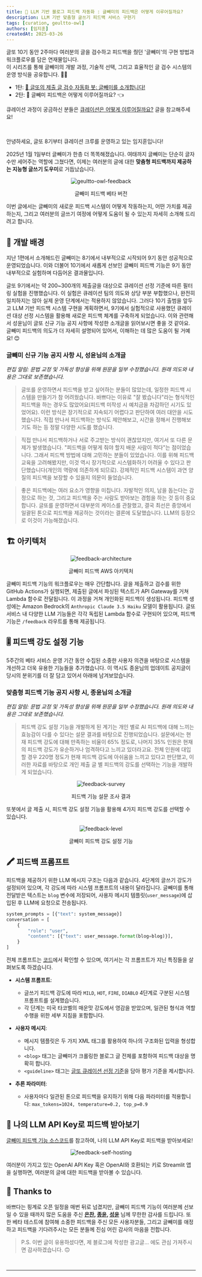 ```yaml
---
title: 🦉 LLM 기반 블로그 피드백 자동화 : 글빼미의 피드백은 어떻게 이루어질까요?
description: LLM 기반 맞춤형 글쓰기 피드백 서비스 구현기
tags: [curation, geultto-owl]
authors: [임지훈]
createdAt: 2025-03-26
---
```


<Callout type="info">

글또 10기 동안 2주마다 여러분의 글을 검수하고 피드백을 줬던 '글빼미'의 구현 방법과 워크플로우를 담은 연재물입니다. <br/>
이 시리즈를 통해 글빼미의 개발 과정, 기술적 선택, 그리고 효율적인 글 검수 시스템의 운영 방식을 공유합니다. 📝✨

- 1탄: [🦉 글또의 제출 글 검수 자동화 봇: 글빼미를 소개합니다!](https://geultto.github.io/blog/geultto-owl/introduction/)
- 2탄: 🦉 글빼미 피드백은 어떻게 이루어질까요? 👈

큐레이션 과정이 궁금하신 분들은 [큐레이션은 어떻게 이루어질까요?](https://geultto.github.io/blog/writing/curation-first/) 글을 참고해주세요!

</Callout>

<br/>

안녕하세요, 글또 8기부터 큐레이션 크루를 운영하고 있는 임지훈입니다!

2025년 1월 1일부터 글빼미가 한층 더 똑똑해졌습니다. 여태까지 글빼미는 단순히 글자 수만 세어주는 역할에 그쳤다면, 이제는 여러분의 글에 대한 **맞춤형 피드백까지 제공하는 지능형 글쓰기 도우미**로 거듭났습니다.

<center>
<img src="/blog/image/geultto-owl-feedback.png" alt="geultto-owl-feedback" />
<p style={{ color: 'gray', fontSize: '15px' }}>글빼미 피드백 베타 버전</p>
</center>

이번 글에서는 글빼미의 새로운 피드백 시스템이 어떻게 작동하는지, 어떤 가치를 제공하는지, 그리고 여러분의 글쓰기 여정에 어떻게 도움이 될 수 있는지 자세히 소개해 드리려고 합니다.

## 🌱 개발 배경

지난 1편에서 소개해드린 글빼미는 8기에서 내부적으로 시작되어 9기 동안 성공적으로 운영되었습니다. 이와 더불어 10기에서 새롭게 선보인 글빼미 피드백 기능은 9기 동안 내부적으로 실험하며 다듬어온 결과물입니다.


글또 9기에서는 약 200~300개의 제출글을 대상으로 큐레이션 선정 기준에 따른 필터링 실험을 진행했습니다. 이 실험은 큐레이션 팀의 의도와 상당 부분 부합했으나, 완전히 일치하지는 않아 실제 운영 단계에서는 적용하지 않았습니다.
그러다 10기 출범을 앞두고 LLM 기반 피드백 시스템 구현을 계획하면서, 9기에서 실험적으로 사용했던 큐레이션 대상 선정 시스템을 활용해 새로운 피드백 체계를 구축하게 되었습니다.
이와 관련해서 성윤님이 글또 신규 기능 공지 사항에 작성한 소개글을 읽어보시면 좋을 것 같아요. 글빼미 피드백의 의도가 더 자세히 설명되어 있어서, 이해하는 데 많은 도움이 될 거예요! 😊

### 글빼미 신규 기능 공지 사항 시, 성윤님의 소개글

*편집 알림: 문법 교정 및 가독성 향상을 위해 원문을 일부 수정했습니다. 원래 의도와 내용은 그대로 보존했습니다.*

> 글또를 운영하면서 피드백을 받고 싶어하는 분들이 많았는데, 일정한 피드백 시스템을 만들기가 참 어려웠습니다. 바쁘다는 이유로 "잘 봤습니다"라는 형식적인 피드백을 하는 경우도 많았어요(피드백 미작성 시 예치금을 차감하던 시기도 있었어요).
> 이런 방식은 장기적으로 지속되기 어렵다고 판단하여 여러 대안을 시도했습니다. 직접 만나서 피드백하는 방식도 제안해보고, 시간을 정해서 진행해보기도 하는 등 정말 다양한 시도를 했습니다.

> 직접 만나서 피드백하거나 서로 주고받는 방식이 괜찮았지만, 여기서 또 다른 문제가 발생했습니다. "피드백을 어떻게 줘야 할지 배운 사람이 적다"는 점이었습니다. 그래서 피드백 방법에 대해 고민하는 분들이 있었습니다.
> 이를 위해 피드백 교육을 고려해봤지만, 이것 역시 장기적으로 시스템화하기 어려울 수 있다고 판단했습니다(개인의 역량에 의존하게 되므로). 강제적인 피드백 시스템이 과연 양질의 피드백을 보장할 수 있을지 의문이 들었습니다.

> 좋은 피드백에는 여러 요소가 영향을 미칩니다. 자발적인 의지, 남을 돕는다는 감정으로 하는 것, 그리고 피드백을 주는 사람도 받아보는 경험을 하는 것 등이 중요합니다.
> 글또를 운영하면서 대부분의 케이스를 관찰했고, 결국 최선은 중앙에서 일괄된 톤으로 피드백을 제공하는 것이라는 결론에 도달했습니다. LLM의 등장으로 이것이 가능해졌습니다.

## 🏗️ 아키텍처

<center>
<img src="/blog/image/feedback-architecture.png" alt="feedback-architecture" />
<p style={{ color: 'gray', fontSize: '15px' }}>글빼미 피드백 AWS 아키텍처</p>
</center>

글빼미 피드백 기능의 워크플로우는 매우 간단합니다. 글을 제출하고 검수를 위한 GitHub Actions가 실행되면, 제출된 글에서 파싱된 텍스트가 API Gateway를 거쳐 Lambda 함수로 전달됩니다. 이 과정을 거쳐 개인화된 피드백이 생성됩니다.
피드백 생성에는 Amazon Bedrock의 `Anthropic Claude 3.5 Haiku` 모델이 활용됩니다. 글또 서비스 내 다양한 LLM 기능들은 각각 독립된 Lambda 함수로 구현되어 있으며, 피드백 기능은 `/feedback` 라우트를 통해 제공됩니다.

## 🎚️ 피드백 강도 설정 기능

5주간의 베타 서비스 운영 기간 동안 수집된 소중한 사용자 의견을 바탕으로 시스템을 개선하고 더욱 유용한 기능들을 추가했습니다.
이 역시도 종윤님의 업데이트 공지글이 당시의 분위기를 더 잘 담고 있어서 아래에 남겨보았습니다.

### 맞춤형 피드백 기능 공지 사항 시, 종윤님의 소개글

*편집 알림: 문법 교정 및 가독성 향상을 위해 원문을 일부 수정했습니다. 원래 의도와 내용은 그대로 보존했습니다.*

> 피드백 강도 설정 기능을 개발하게 된 계기는 개인 별로 AI 피드백에 대해 느끼는 효능감이 다를 수 있다는 설문 결과를 바탕으로 진행되었습니다.
> 설문에서는 현재 피드백 강도에 대해 만족하는 비율이 65% 정도로, 나머지 35% 인원은 현재의 피드백 강도가 유순하거나 엄격하다고 느끼고 있더라고요.
>전체 인원에 대입할 경우 220명 정도가 현재 피드백 강도에 아쉬움을 느끼고 있다고 판단했고, 이러한 자료를 바탕으로 개인 제출 글 별 피드백의 강도를 선택하는 기능을 개발하게 되었습니다.

<center>
<img src="/blog/image/feedbackSurvey.png" alt="feedback-survey" />
<p style={{ color: 'gray', fontSize: '15px' }}>피드백 기능 설문 조사 결과</p>
</center>

또봇에서 글 제출 시, 피드백 강도 설정 기능을 활용해 4가지 피드백 강도를 선택할 수 있습니다. 

<center>
<img src="/blog/image/feedbackLevel.png" alt="feedback-level" />
<p style={{ color: 'gray', fontSize: '15px' }}>글빼미 피드백 강도 설정 기능</p>
</center>

## 🖍️ 피드백 프롬프트

피드백을 제공하기 위한 LLM 메시지 구조는 다음과 같습니다. 4단계의 글쓰기 강도가 설정되어 있으며, 각 강도에 따라 시스템 프롬프트의 내용이 달라집니다.
글빼미를 통해 전달받은 텍스트는 `blog` 변수에 저장되어, 사용자 메시지 템플릿(`user_message`)에 삽입된 후 LLM에 요청으로 전송됩니다.

```python
system_prompts = [{"text": system_message}]
conversation = [
    {
        "role": "user",
        "content": [{"text": user_message.format(blog=blog)}],
    }
]
```

전체 프롬프트는 [코드](https://github.com/geultto/geultto-curation/blob/main/geultto-owl-feedback/feedback.py)에서 확인할 수 있으며, 여기서는 각 프롬프트가 지닌 특징들을 살펴보도록 하겠습니다.

- **시스템 프롬프트**:
    - 글쓰기 피드백 강도에 따라 `MILD`, `HOT`, `FIRE`, `DIABLO` 4단계로 구분된 시스템 프롬프트를 설계했습니다.
    - 각 단계는 미국 타코벨의 매운맛 강도에서 영감을 받았으며, 일관된 형식과 역할 수행을 위한 세부 지침을 포함합니다.

- **사용자 메시지**: 
    - 메시지 템플릿은 두 가지 XML 태그를 활용하여 하나의 구조화된 입력을 형성합니다.
    - `<blog>` 태그는 글빼미가 크롤링한 블로그 글 전체를 포함하여 피드백 대상을 명확히 합니다.
    - `<guideline>` 태그는 [글또 큐레이션 선정 기준](https://geultto.github.io/blog/writing/curation-first/)을 담아 평가 기준을 제시합니다.

- **추론 파라미터**:
    - 사용자마다 일관된 톤으로 피드백을 유지하기 위해 다음 파라미터를 적용합니다: `max_tokens=1024, temperature=0.2, top_p=0.9`

## 🔑 나의 LLM API Key로 피드백 받아보기

[글빼미 피드백 기능 소스코드](https://github.com/geultto/geultto-curation/blob/main/geultto-owl-feedback/README.md)를 참고하여, 나의 LLM API Key로 피드백을 받아보세요!

<center>
<img src="https://github.com/geultto/geultto-curation/raw/main/image/feedback.png" alt="feedback-self-hosting" />
</center>

여러분이 가지고 있는 OpenAI API Key 혹은 OpenAI와 호환되는 키로 Streamlit 앱을 실행하면, 여러분의 글에 대한 피드백을 받아볼 수 있습니다.

## 💖 Thanks to

바쁘다는 핑계로 오픈 일정을 매번 뒤로 넘겼지만,
글빼미 피드백 기능이 여러분께 선보일 수 있을 때까지 많은 도움을 주신 **[은찬](https://www.linkedin.com/in/%EC%9D%80%EC%B0%AC-%EA%B9%80-070972232/), [종윤](https://www.linkedin.com/in/wormwlrm/), [성윤](https://www.linkedin.com/in/zzsza/)** 님께 무한한 감사를 드립니다.
또한 베타 테스트에 참여해 소중한 피드백을 주신 모든 사용자분들, 그리고 글빼미를 애정하고 피드백을 기다려주시는 모든 분들께 진심 어린 감사의 마음을 전합니다.

<Divider/>

> P.S. 이번 글이 유용하셨다면, 제 블로그에 작성한 광고글... 에도 관심 가져주시면 감사하겠습니다. 🙃

<br/>
<ProfileCard title="Amazon Bedrock으로 시작하는 실전 생성형 AI 개발" profileImg="https://heuristicwave.github.io/assets/built/images/background/bedrock.jpg" url="https://heuristicwave.github.io/reflection" />


---
